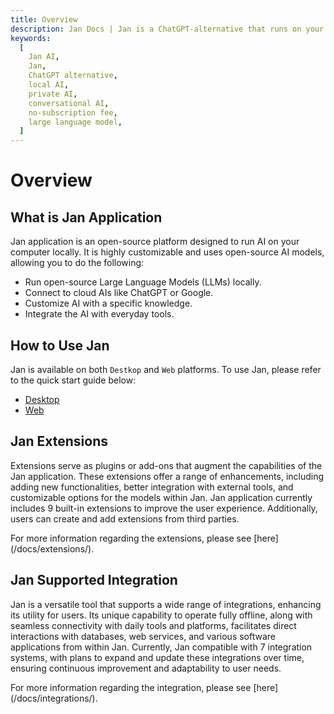 ```yaml
---
title: Overview
description: Jan Docs | Jan is a ChatGPT-alternative that runs on your own computer, with a local API server.
keywords:
  [
    Jan AI,
    Jan,
    ChatGPT alternative,
    local AI,
    private AI,
    conversational AI,
    no-subscription fee,
    large language model,
  ]
---
```



# Overview

## What is Jan Application

Jan application is an open-source platform designed to run AI on your computer locally. It is highly customizable and uses open-source AI models, allowing you to do the following:

- Run open-source Large Language Models (LLMs) locally.
- Connect to cloud AIs like ChatGPT or Google.
- Customize AI with a specific knowledge.
- Integrate the AI with everyday tools.

## How to Use Jan

Jan is available on both `Destkop` and `Web` platforms. To use Jan, please refer to the quick start guide below:
- [Desktop](./docs/desktop)
- [Web](/docs/server)

## Jan Extensions

Extensions serve as plugins or add-ons that augment the capabilities of the Jan application. These extensions offer a range of enhancements, including adding new functionalities, better integration with external tools, and customizable options for the models within Jan. Jan application currently includes 9 built-in extensions to improve the user experience. Additionally, users can create and add extensions from third parties.

<Callout type="info">
  For more information regarding the extensions, please see
  [here](/docs/extensions/).
</Callout>

## Jan Supported Integration

Jan is a versatile tool that supports a wide range of integrations, enhancing its utility for users. Its unique capability to operate fully offline, along with seamless connectivity with daily tools and platforms, facilitates direct interactions with databases, web services, and various software applications from within Jan. Currently, Jan compatible with 7 integration systems, with plans to expand and update these integrations over time, ensuring continuous improvement and adaptability to user needs.

<Callout type="info">
  For more information regarding the integration, please see
  [here](/docs/integrations/).
</Callout>
